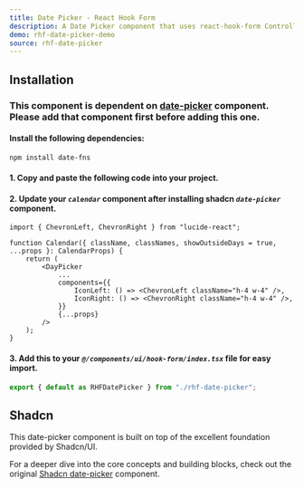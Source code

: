 ```yaml
---
title: Date Picker - React Hook Form
description: A Date Picker component that uses react-hook-form Controller.
demo: rhf-date-picker-demo
source: rhf-date-picker
---
```


## Installation
### This component is dependent on [date-picker](/docs/components/inputs/date-picker) component. Please add that component first before adding this one.

#### Install the following dependencies:
```bash
npm install date-fns
```

#### 1. Copy and paste the following code into your project.

<ComponentSource name="rhf-date-picker" filePath="@/components/ui/hook-form/rhf-date-picker.tsx"/>

#### 2. Update your *`calendar`* component after installing shadcn *`date-picker`* component.
```tsx
import { ChevronLeft, ChevronRight } from "lucide-react";

function Calendar({ className, classNames, showOutsideDays = true, ...props }: CalendarProps) {
	return (
		<DayPicker
            ...
			components={{
				IconLeft: () => <ChevronLeft className="h-4 w-4" />,
				IconRight: () => <ChevronRight className="h-4 w-4" />,
			}}
			{...props}
		/>
	);
}
```

#### 3. Add this to your *`@/components/ui/hook-form/index.tsx`* file for easy import.
```ts
export { default as RHFDatePicker } from "./rhf-date-picker";
```

## Shadcn
This date-picker component is built on top of the excellent foundation provided by Shadcn/UI.

For a deeper dive into the core concepts and building blocks, check out the original [Shadcn date-picker](https://ui.shadcn.com/docs/components/date-picker) component.